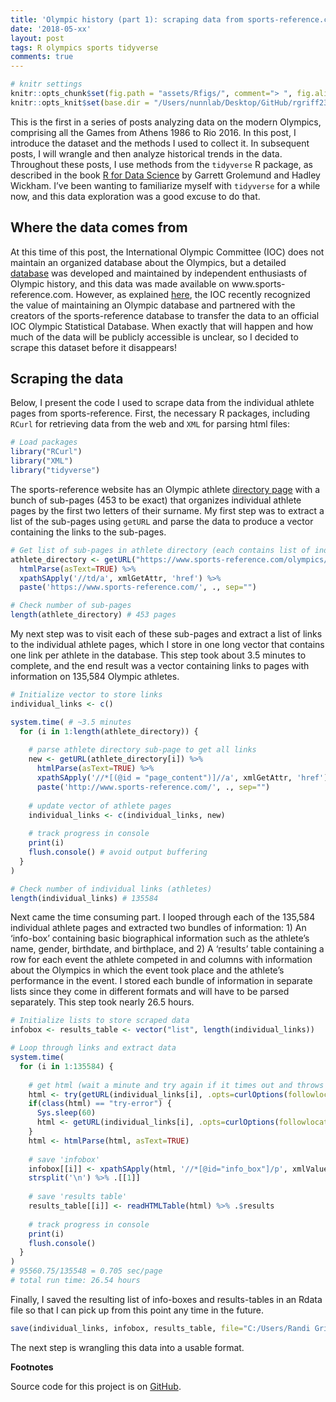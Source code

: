 ```yaml
---
title: 'Olympic history (part 1): scraping data from sports-reference.com'
date: '2018-05-xx'
layout: post
tags: R olympics sports tidyverse
comments: true
---
```


```r
# knitr settings
knitr::opts_chunk$set(fig.path = "assets/Rfigs/", comment="> ", fig.align='center')
knitr::opts_knit$set(base.dir = "/Users/nunnlab/Desktop/GitHub/rgriff23.github.io/", base.url = "/")
```

This is the first in a series of posts analyzing data on the modern Olympics, comprising all the Games from Athens 1986 to Rio 2016. In this post, I introduce the dataset and the methods I used to collect it. In subsequent posts, I will wrangle and then analyze historical trends in the data. Throughout these posts, I use methods from the `tidyverse` R package, as described in the book [R for Data Science](http://r4ds.had.co.nz/) by Garrett Grolemund and Hadley Wickham. I've been wanting to familiarize myself with `tidyverse` for a while now, and this data exploration was a good excuse to do that. 

## Where the data comes from

At this time of this post, the International Olympic Committee (IOC) does not maintain an organized database about the Olympics, but a detailed [database](http://www.olympedia.org/) was developed and maintained by independent enthusiasts of Olympic history, and this data was made available on www.sports-reference.com. However, as explained [here](http://olympstats.com/2016/08/21/the-olymadmen-and-olympstats-and-sports-reference/), the IOC recently recognized the value of maintaining an Olympic database and partnered with the creators of the sports-reference database to transfer the data to an official IOC Olympic Statistical Database. When exactly that will happen and how much of the data will be publicly accessible is unclear, so I decided to scrape this dataset before it disappears! 

## Scraping the data

Below, I present the code I used to scrape data from the individual athlete pages from sports-reference. First, the necessary R packages, including `RCurl` for retrieving data from the web and `XML` for parsing html files:

```r
# Load packages
library("RCurl")
library("XML")
library("tidyverse")
```

The sports-reference website has an Olympic athlete [directory page](https://www.sports-reference.com/olympics/athletes) with a bunch of sub-pages (453 to be exact) that organizes individual athlete pages by the first two letters of their surname. My first step was to extract a list of the sub-pages using `getURL` and parse the data to produce a vector containing the links to the sub-pages.

```r
# Get list of sub-pages in athlete directory (each contains list of individual athlete pages)
athlete_directory <- getURL("https://www.sports-reference.com/olympics/athletes/") %>%
  htmlParse(asText=TRUE) %>%
  xpathSApply('//td/a', xmlGetAttr, 'href') %>%
  paste('https://www.sports-reference.com/', ., sep="")

# Check number of sub-pages 
length(athlete_directory) # 453 pages
```

My next step was to visit each of these sub-pages and extract a list of links to the individual athlete pages, which I store in one long vector that contains one link per athlete in the database. This step took about 3.5 minutes to complete, and the end result was a vector containing links to pages with information on 135,584 Olympic athletes.

```r
# Initialize vector to store links
individual_links <- c() 

system.time( # ~3.5 minutes
  for (i in 1:length(athlete_directory)) {
    
    # parse athlete directory sub-page to get all links
    new <- getURL(athlete_directory[i]) %>%
      htmlParse(asText=TRUE) %>%
      xpathSApply('//*[(@id = "page_content")]//a', xmlGetAttr, 'href') %>%
      paste('http://www.sports-reference.com/', ., sep="")
    
    # update vector of athlete pages
    individual_links <- c(individual_links, new) 
    
    # track progress in console
    print(i) 
    flush.console() # avoid output buffering
  }
) 

# Check number of individual links (athletes)
length(individual_links) # 135584
```

Next came the time consuming part. I looped through each of the 135,584 individual athlete pages and extracted two bundles of information: 1) An 'info-box' containing basic biographical information such as the athlete's name, gender, birthdate, and birthplace, and 2) A 'results' table containing a row for each event the athlete competed in and columns with information about the Olympics in which the event took place and the athlete's performance in the event. I stored each bundle of information in separate lists since they come in different formats and will have to be parsed separately. This step took nearly 26.5 hours. 

```r
# Initialize lists to store scraped data
infobox <- results_table <- vector("list", length(individual_links))

# Loop through links and extract data 
system.time( 
  for (i in 1:135584) {
    
    # get html (wait a minute and try again if it times out and throws and error)
    html <- try(getURL(individual_links[i], .opts=curlOptions(followlocation=TRUE)), silent=TRUE)
    if(class(html) == "try-error") {
      Sys.sleep(60)
      html <- getURL(individual_links[i], .opts=curlOptions(followlocation=TRUE))
    }
    html <- htmlParse(html, asText=TRUE)
    
    # save 'infobox'
    infobox[[i]] <- xpathSApply(html, '//*[@id="info_box"]/p', xmlValue) %>%
    strsplit('\n') %>% .[[1]]
    
    # save 'results table'
    results_table[[i]] <- readHTMLTable(html) %>% .$results
    
    # track progress in console
    print(i)
    flush.console() 
  }
)
# 95560.75/135548 = 0.705 sec/page
# total run time: 26.54 hours
```

Finally, I saved the resulting list of info-boxes and results-tables in an Rdata file so that I can pick up from this point any time in the future.

```r
save(individual_links, infobox, results_table, file="C:/Users/Randi Griffin/Documents/GitHub/Olympic_history/scrapings.Rdata")
```

The next step is wrangling this data into a usable format. 

**Footnotes**

Source code for this project is on [GitHub](https://github.com/rgriff23/Olympic_history).
